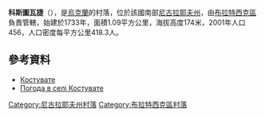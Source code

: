 {{coord|48|3|55|N|31|42|46|E|scale:100000|display=title}}

'''科斯圖瓦捷'''（{{lang-uk|Костувате}}），是[[烏克蘭|烏克蘭]]的村落，位於該國南部[[尼古拉耶夫州|尼古拉耶夫州]]，由[[布拉特西克區|布拉特西克區]]負責管轄，始建於1733年，面積1.09平方公里，海拔高度174米，2001年人口456，人口密度每平方公里418.3人。

==參考資料==
* [http://gska2.rada.gov.ua/pls/z7502/A005?rdat1=28.12.2010&rf7571=21980 Костувате]{{dead link|date=2018年4月 |bot=InternetArchiveBot |fix-attempted=yes }}
* [http://weather.in.ua/ua/nikolaevskaja/11708 Погода в селі Костувате]

[[Category:尼古拉耶夫州村落|Category:尼古拉耶夫州村落]]
[[Category:布拉特西克區村落|Category:布拉特西克區村落]]


{{Mykolaiv-geo-stub}}